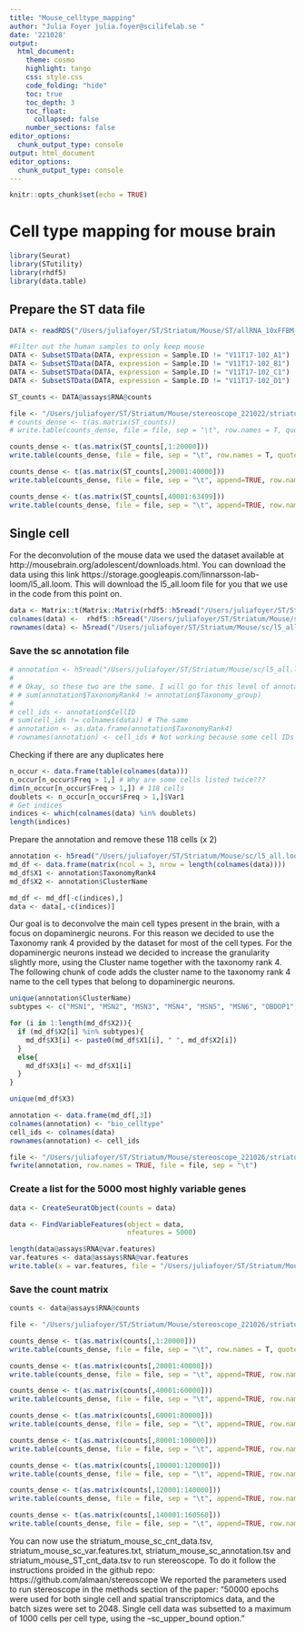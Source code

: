 ```yaml
---
title: "Mouse_celltype_mapping"
author: "Julia Foyer julia.foyer@scilifelab.se "
date: '221028'
output: 
  html_document:
    theme: cosmo
    highlight: tango
    css: style.css
    code_folding: "hide"
    toc: true
    toc_depth: 3
    toc_float:
      collapsed: false
    number_sections: false
editor_options: 
  chunk_output_type: console
output: html_document
editor_options: 
  chunk_output_type: console
---
```


```r
knitr::opts_chunk$set(echo = TRUE)
```

# Cell type mapping for mouse brain

```r
library(Seurat)
library(STutility)
library(rhdf5)
library(data.table)
```

## Prepare the ST data file

```r
DATA <- readRDS("/Users/juliafoyer/ST/Striatum/Mouse/ST/allRNA_10xFFBM_STUnF")

#Filter out the human samples to only keep mouse
DATA <- SubsetSTData(DATA, expression = Sample.ID != "V11T17-102_A1")
DATA <- SubsetSTData(DATA, expression = Sample.ID != "V11T17-102_B1")
DATA <- SubsetSTData(DATA, expression = Sample.ID != "V11T17-102_C1")
DATA <- SubsetSTData(DATA, expression = Sample.ID != "V11T17-102_D1")
```

```r
ST_counts <- DATA@assays$RNA@counts

file <- "/Users/juliafoyer/ST/Striatum/Mouse/stereoscope_221022/striatum_mouse_ST_cnt_data.tsv"
# counts_dense <- t(as.matrix(ST_counts))
# write.table(counts_dense, file = file, sep = "\t", row.names = T, quote = F)

counts_dense <- t(as.matrix(ST_counts[,1:20000]))
write.table(counts_dense, file = file, sep = "\t", row.names = T, quote = F)

counts_dense <- t(as.matrix(ST_counts[,20001:40000]))
write.table(counts_dense, file = file, sep = "\t", append=TRUE, row.names = T, quote = F, col.names = F)

counts_dense <- t(as.matrix(ST_counts[,40001:63499]))
write.table(counts_dense, file = file, sep = "\t", append=TRUE, row.names = T, quote = F, col.names = F)
```

## Single cell
For the deconvolution of the mouse data we used the dataset available at http://mousebrain.org/adolescent/downloads.html. You can download the data using this link https://storage.googleapis.com/linnarsson-lab-loom/l5_all.loom. This will download the l5_all.loom file for you that we use in the code from this point on.
```r
data <- Matrix::t(Matrix::Matrix(rhdf5::h5read("/Users/juliafoyer/ST/Striatum/Mouse/sc/l5_all.loom",name = "matrix"),sparse = T))
colnames(data) <-  rhdf5::h5read("/Users/juliafoyer/ST/Striatum/Mouse/sc/l5_all.loom",name = "col_attrs/CellID")
rownames(data) <- h5read("/Users/juliafoyer/ST/Striatum/Mouse/sc/l5_all.loom", name = "row_attrs/Gene")
```


### Save the sc annotation file

```r
# annotation <- h5read("/Users/juliafoyer/ST/Striatum/Mouse/sc/l5_all.loom", name = "col_attrs")
# 
# # Okay, so these two are the same. I will go for this level of annotation, mainly since it has the microglia.
# # sum(annotation$TaxonomyRank4 != annotation$Taxonomy_group)
# 
# cell_ids <- annotation$CellID
# sum(cell_ids != colnames(data)) # The same
# annotation <- as.data.frame(annotation$TaxonomyRank4)
# rownames(annotation) <- cell_ids # Not working because some cell IDs are occurring more than once.

```

Checking if there are any duplicates here

```r
n_occur <- data.frame(table(colnames(data)))
n_occur[n_occur$Freq > 1,] # Why are some cells listed twice???
dim(n_occur[n_occur$Freq > 1,]) # 118 cells
doublets <- n_occur[n_occur$Freq > 1,]$Var1
# Get indices
indices <- which(colnames(data) %in% doublets)
length(indices)
```

Prepare the annotation and remove these 118 cells (x 2)

```r
annotation <- h5read("/Users/juliafoyer/ST/Striatum/Mouse/sc/l5_all.loom", name = "col_attrs")
md_df <- data.frame(matrix(ncol = 3, nrow = length(colnames(data))))
md_df$X1 <- annotation$TaxonomyRank4
md_df$X2 <- annotation$ClusterName

md_df <- md_df[-c(indices),]
data <- data[,-c(indices)]
```

Our goal is to deconvolve the main cell types present in the brain, with a focus on dopaminergic neurons. For this reason we decided to use the Taxonomy rank 4 provided by the dataset for most of the cell types. For the dopaminergic neurons instead we decided to increase the granularity slightly more, using the Cluster name together with the taxonomy rank 4. The following chunk of code adds the cluster name to the taxonomy rank 4 name to the cell types that belong to dopaminergic neurons.

```r
unique(annotation$ClusterName)
subtypes <- c("MSN1", "MSN2", "MSN3", "MSN4", "MSN5", "MSN6", "OBDOP1", "OBDOP2", "MBDOP1", "MBDOP2")

for (i in 1:length(md_df$X2)){
  if (md_df$X2[i] %in% subtypes){
    md_df$X3[i] <- paste0(md_df$X1[i], " ", md_df$X2[i])
  }
  else{
    md_df$X3[i] <- md_df$X1[i]
  }
}

unique(md_df$X3)
```

```r

annotation <- data.frame(md_df[,3])
colnames(annotation) <- "bio_celltype"
cell_ids <- colnames(data)
rownames(annotation) <- cell_ids

file <- "/Users/juliafoyer/ST/Striatum/Mouse/stereoscope_221026/striatum_mouse_sc_annotation.tsv"
fwrite(annotation, row.names = TRUE, file = file, sep = "\t")
```

### Create a list for the 5000 most highly variable genes

```r

data <- CreateSeuratObject(counts = data)

data <- FindVariableFeatures(object = data,
                             nfeatures = 5000)

length(data@assays$RNA@var.features)
var.features <- data@assays$RNA@var.features
write.table(x = var.features, file = "/Users/juliafoyer/ST/Striatum/Mouse/stereoscope_221026/striatum_mouse_sc_var.features.txt", quote = FALSE, row.names = FALSE, col.names = FALSE)

```


### Save the count matrix

```r

counts <- data@assays$RNA@counts

file <- "/Users/juliafoyer/ST/Striatum/Mouse/stereoscope_221026/striatum_mouse_sc_cnt_data.tsv"

counts_dense <- t(as.matrix(counts[,1:20000]))
write.table(counts_dense, file = file, sep = "\t", row.names = T, quote = F)

counts_dense <- t(as.matrix(counts[,20001:40000]))
write.table(counts_dense, file = file, sep = "\t", append=TRUE, row.names = T, quote = F, col.names = F)

counts_dense <- t(as.matrix(counts[,40001:60000]))
write.table(counts_dense, file = file, sep = "\t", append=TRUE, row.names = T, quote = F, col.names = F)

counts_dense <- t(as.matrix(counts[,60001:80000]))
write.table(counts_dense, file = file, sep = "\t", append=TRUE, row.names = T, quote = F, col.names = F)

counts_dense <- t(as.matrix(counts[,80001:100000]))
write.table(counts_dense, file = file, sep = "\t", append=TRUE, row.names = T, quote = F, col.names = F)

counts_dense <- t(as.matrix(counts[,100001:120000]))
write.table(counts_dense, file = file, sep = "\t", append=TRUE, row.names = T, quote = F, col.names = F)

counts_dense <- t(as.matrix(counts[,120001:140000]))
write.table(counts_dense, file = file, sep = "\t", append=TRUE, row.names = T, quote = F, col.names = F)

counts_dense <- t(as.matrix(counts[,140001:160560]))
write.table(counts_dense, file = file, sep = "\t", append=TRUE, row.names = T, quote = F, col.names = F)
```

You can now use the striatum_mouse_sc_cnt_data.tsv, striatum_mouse_sc_var.features.txt, striatum_mouse_sc_annotation.tsv and striatum_mouse_ST_cnt_data.tsv to run stereoscope. To do it follow the instructions proided in the github repo: https://github.com/almaan/stereoscope
We reported the parameters used to run stereoscope in the methods section of the paper: "50000 epochs were used for both single cell and spatial transcriptomics data, and the batch sizes were set to 2048. Single cell data was subsetted to a maximum of 1000 cells per cell type, using the --sc_upper_bound option."

